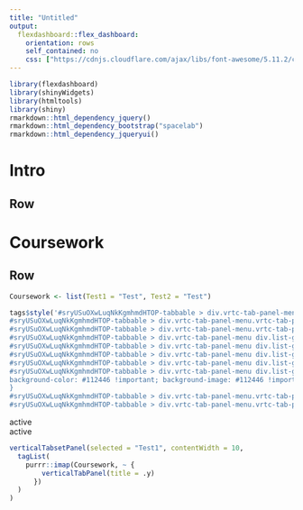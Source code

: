 ```yaml
---
title: "Untitled"
output: 
  flexdashboard::flex_dashboard:
    orientation: rows
    self_contained: no
    css: ["https://cdnjs.cloudflare.com/ajax/libs/font-awesome/5.11.2/css/all.min.css", "rlinecounter.css"]
---
```


```r
library(flexdashboard)
library(shinyWidgets)
library(htmltools)
library(shiny)
rmarkdown::html_dependency_jquery()
rmarkdown::html_dependency_bootstrap("spacelab")
rmarkdown::html_dependency_jqueryui()
```

<script src="https://code.jquery.com/jquery-3.3.1.slim.min.js" integrity="sha384-q8i/X+965DzO0rT7abK41JStQIAqVgRVzpbzo5smXKp4YfRvH+8abtTE1Pi6jizo" crossorigin="anonymous"></script>
<script src="https://cdnjs.cloudflare.com/ajax/libs/popper.js/1.14.7/umd/popper.min.js" integrity="sha384-UO2eT0CpHqdSJQ6hJty5KVphtPhzWj9WO1clHTMGa3JDZwrnQq4sF86dIHNDz0W1" crossorigin="anonymous"></script>
<script src="https://stackpath.bootstrapcdn.com/bootstrap/4.3.1/js/bootstrap.min.js" integrity="sha384-JjSmVgyd0p3pXB1rRibZUAYoIIy6OrQ6VrjIEaFf/nJGzIxFDsf4x0xIM+B07jRM" crossorigin="anonymous"></script>

Intro 
=======================================================================

Row
-----------------------------------------------------------------------

Coursework 
=======================================================================

Row
-----------------------------------------------------------------------
```r
Coursework <- list(Test1 = "Test", Test2 = "Test")
```

```r
tags$style('#sryUSuOXwLuqNkKgmhmdHTOP-tabbable > div.vrtc-tab-panel-menu div.list-group>a.active .fa{background-color: #112446;background-image: #112446 !important;}
#sryUSuOXwLuqNkKgmhmdHTOP-tabbable > div.vrtc-tab-panel-menu.vrtc-tab-panel-menu-left div.list-group>a.active:after{border-left: 10px solid #112446 !important;}
#sryUSuOXwLuqNkKgmhmdHTOP-tabbable > div.vrtc-tab-panel-menu.vrtc-tab-panel-menu-right div.list-group>a.active:after{border-right: 10px solid #112446 !important;}
#sryUSuOXwLuqNkKgmhmdHTOP-tabbable > div.vrtc-tab-panel-menu div.list-group>a .glyphicon,
#sryUSuOXwLuqNkKgmhmdHTOP-tabbable > div.vrtc-tab-panel-menu div.list-group>a .fa {color: #112446 !important;}
#sryUSuOXwLuqNkKgmhmdHTOP-tabbable > div.vrtc-tab-panel-menu div.list-group>a.active,
#sryUSuOXwLuqNkKgmhmdHTOP-tabbable > div.vrtc-tab-panel-menu div.list-group>a.active .glyphicon,
#sryUSuOXwLuqNkKgmhmdHTOP-tabbable > div.vrtc-tab-panel-menu div.list-group>a.active .fa{
background-color: #112446 !important; background-image: #112446 !important; color: #ffffff !important;
}
#sryUSuOXwLuqNkKgmhmdHTOP-tabbable > div.vrtc-tab-panel-menu.vrtc-tab-panel-menu-left div.list-group>a.active:after{border-left: 10px solid #112446 !important;}
#sryUSuOXwLuqNkKgmhmdHTOP-tabbable > div.vrtc-tab-panel-menu.vrtc-tab-panel-menu-right div.list-group>a.active:after{border-right: 10px solid #112446 !important;}')
```



<div class="col-sm-12 vrtc-tab-panel-container tabbable" id="sryUSuOXwLuqNkKgmhmdHTOP-tabbable">
<div class="col-sm-2 vrtc-tab-panel-menu vrtc-tab-panel-menu-left">
<div class="list-group vertical-tab-panel" id="sryUSuOXwLuqNkKgmhmdHTOP"> active</div>
</div>
<div class="col-sm-10 vrtc-tab-panel  tab-content"> active</div>
</div>
```r

verticalTabsetPanel(selected = "Test1", contentWidth = 10,
  tagList(
    purrr::imap(Coursework, ~ {
        verticalTabPanel(title = .y)
      })
  )
)
```

